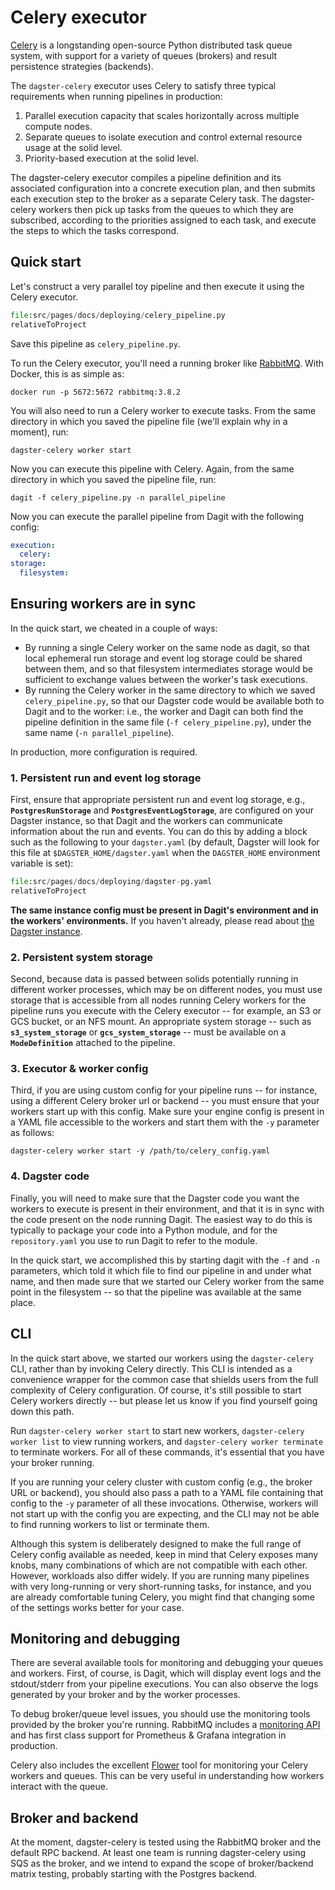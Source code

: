 
<DynamicMetaTags
  title="Celery executor | Dagster"
  description="Dagster is a system for building modern data applications."
/>

# Celery executor

[Celery](http://www.celeryproject.org/) is a longstanding open-source
Python distributed task queue system, with support for a variety of
queues (brokers) and result persistence strategies (backends).

The `dagster-celery` executor uses Celery to satisfy three typical
requirements when running pipelines in production:

1.  Parallel execution capacity that scales horizontally across multiple
    compute nodes.
2.  Separate queues to isolate execution and control external resource
    usage at the solid level.
3.  Priority-based execution at the solid level.

The dagster-celery executor compiles a pipeline definition and its
associated configuration into a concrete execution plan, and then
submits each execution step to the broker as a separate Celery task. The
dagster-celery workers then pick up tasks from the queues to which they
are subscribed, according to the priorities assigned to each task, and
execute the steps to which the tasks correspond.

## Quick start

Let's construct a very parallel toy pipeline and then execute it using
the Celery executor.

```python literalinclude caption=celery_pipeline.py
file:src/pages/docs/deploying/celery_pipeline.py
relativeToProject
```

Save this pipeline as `celery_pipeline.py`.

To run the Celery executor, you'll need a running broker like
[RabbitMQ](https://www.rabbitmq.com/). With Docker, this is as simple
as:

```shell
docker run -p 5672:5672 rabbitmq:3.8.2
```

You will also need to run a Celery worker to execute tasks. From the
same directory in which you saved the pipeline file (we'll explain why
in a moment), run:

```shell
dagster-celery worker start
```

Now you can execute this pipeline with Celery. Again, from the same
directory in which you saved the pipeline file, run:

```shell
dagit -f celery_pipeline.py -n parallel_pipeline
```

Now you can execute the parallel pipeline from Dagit with the following
config:

```YAML
execution:
  celery:
storage:
  filesystem:
```

## Ensuring workers are in sync

In the quick start, we cheated in a couple of ways:

- By running a single Celery worker on the same node as dagit, so that
  local ephemeral run storage and event log storage could be shared
  between them, and so that filesystem intermediates storage would be
  sufficient to exchange values between the worker's task executions.
- By running the Celery worker in the same directory to which we saved
  `celery_pipeline.py`, so that our Dagster code would be available
  both to Dagit and to the worker: i.e., the worker and Dagit can both
  find the pipeline definition in the same file
  (`-f celery_pipeline.py`), under the same name
  (`-n parallel_pipeline`).

In production, more configuration is required.

### 1. Persistent run and event log storage

First, ensure that appropriate persistent run and event log storage,
e.g., **`PostgresRunStorage`** and **`PostgresEventLogStorage`**,
are configured on your Dagster instance, so that Dagit
and the workers can communicate information about the run and events.
You can do this by adding a block such as the following to your
`dagster.yaml` (by default, Dagster will look for this file at
`$DAGSTER_HOME/dagster.yaml` when the `DAGSTER_HOME` environment
variable is set):

```python literalinclude caption=dagster-pg.yaml
file:src/pages/docs/deploying/dagster-pg.yaml
relativeToProject
```

**The same instance config must be present in Dagit's environment and
in the workers' environments.** If you haven't already, please read
about [the Dagster instance](/docs/deploying/instance).

### 2. Persistent system storage

Second, because data is passed between solids potentially running in
different worker processes, which may be on different nodes, you must
use storage that is accessible from all nodes running Celery workers for
the pipeline runs you execute with the Celery executor -- for example,
an S3 or GCS bucket, or an NFS mount. An appropriate system storage --
such as **`s3_system_storage`** or **`gcs_system_storage`** -- must be available on a **`ModeDefinition`** attached
to the pipeline.

### 3. Executor & worker config

Third, if you are using custom config for your pipeline runs -- for
instance, using a different Celery broker url or backend -- you must
ensure that your workers start up with this config. Make sure your
engine config is present in a YAML file accessible to the workers and
start them with the `-y` parameter as follows:

```shell
dagster-celery worker start -y /path/to/celery_config.yaml
```

### 4. Dagster code

Finally, you will need to make sure that the Dagster code you want the
workers to execute is present in their environment, and that it is in
sync with the code present on the node running Dagit. The easiest way to
do this is typically to package your code into a Python module, and for
the `repository.yaml` you use to run Dagit to refer to the module.

In the quick start, we accomplished this by starting dagit with the `-f`
and `-n` parameters, which told it which file to find our pipeline in
and under what name, and then made sure that we started our Celery
worker from the same point in the filesystem -- so that the pipeline
was available at the same place.

## CLI

In the quick start above, we started our workers using the
`dagster-celery` CLI, rather than by invoking Celery directly. This CLI
is intended as a convenience wrapper for the common case that shields
users from the full complexity of Celery configuration. Of course, it's
still possible to start Celery workers directly -- but please let us
know if you find yourself going down this path.

Run `dagster-celery worker start` to start new workers,
`dagster-celery worker list` to view running workers, and
`dagster-celery worker terminate` to terminate workers. For all of these
commands, it's essential that you have your broker running.

If you are running your celery cluster with custom config (e.g., the
broker URL or backend), you should also pass a path to a YAML file
containing that config to the `-y` parameter of all these invocations.
Otherwise, workers will not start up with the config you are expecting,
and the CLI may not be able to find running workers to list or terminate
them.

Although this system is deliberately designed to make the full range of
Celery config available as needed, keep in mind that Celery exposes many
knobs, many combinations of which are not compatible with each other.
However, workloads also differ widely. If you are running many
pipelines with very long-running or very short-running tasks, for
instance, and you are already comfortable tuning Celery, you might find
that changing some of the settings works better for your case.

## Monitoring and debugging

There are several available tools for monitoring and debugging your
queues and workers. First, of course, is Dagit, which will display event
logs and the stdout/stderr from your pipeline executions. You can also
observe the logs generated by your broker and by the worker processes.

To debug broker/queue level issues, you should use the monitoring tools
provided by the broker you're running. RabbitMQ includes a [monitoring
API](https://www.rabbitmq.com/monitoring.html) and has first class
support for Prometheus & Grafana integration in production.

Celery also includes the excellent
[Flower](https://flower.readthedocs.io/en/latest/) tool for monitoring
your Celery workers and queues. This can be very useful in understanding
how workers interact with the queue.

## Broker and backend

At the moment, dagster-celery is tested using the RabbitMQ broker and
the default RPC backend. At least one team is running dagster-celery
using SQS as the broker, and we intend to expand the scope of
broker/backend matrix testing, probably starting with the Postgres
backend.
